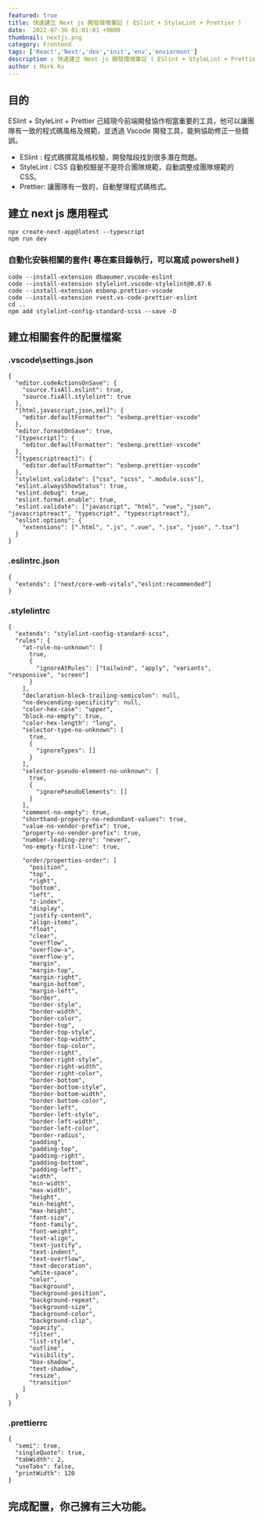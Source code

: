 ```yaml
---
featured: true
title: 快速建立 Next js 開發環境筆記 ( ESlint + StyleLint + Prettier )
date:  2022-07-30 01:01:01 +0800
thumbnail: nextjs.png
category: Frontend
tags: ['React','Next','dev','init','env','enviorment']
description : 快速建立 Next js 開發環境筆記 ( ESlint + StyleLint + Prettier )
author : Mark Ku
---
```

## 目的
ESlint + StyleLint + Prettier 己經現今前端開發協作相當重要的工具，他可以讓團隊有一致的程式碼風格及規範，並透過 Vscode 開發工具，能夠協助修正一些錯誤。

* ESlint : 程式碼撰寫風格校驗，開發階段找到很多潛在問題。
* StyleLint : CSS 自動校驗是不是符合團隊規範，自動調整成團隊規範的 CSS。
* Prettier: 讓團隊有一致的，自動整理程式碼格式。

## 建立 next js 應用程式
```
npx create-next-app@latest --typescript
npm run dev
```
### 自動化安裝相關的套件( 專在案目錄執行，可以寫成 powershell )

```
code --install-extension dbaeumer.vscode-eslint 
code --install-extension stylelint.vscode-stylelint@0.87.6
code --install-extension esbenp.prettier-vscode
code --install-extension rvest.vs-code-prettier-eslint
cd ..
npm add stylelint-config-standard-scss --save -D
```

## 建立相關套件的配置檔案
### .vscode\settings.json 

```
{  
  "editor.codeActionsOnSave": {
    "source.fixAll.eslint": true,
    "source.fixAll.stylelint": true
  },
  "[html,javascript,json,xml]": {
    "editor.defaultFormatter": "esbenp.prettier-vscode"
  },
  "editor.formatOnSave": true,
  "[typescript]": {
    "editor.defaultFormatter": "esbenp.prettier-vscode"
  },
  "[typescriptreact]": {
    "editor.defaultFormatter": "esbenp.prettier-vscode"
  },
  "stylelint.validate": ["css", "scss", ".module.scss"],
  "eslint.alwaysShowStatus": true,
  "eslint.debug": true,
  "eslint.format.enable": true,
  "eslint.validate": ["javascript", "html", "vue", "json", "javascriptreact", "typescript", "typescriptreact"],
  "eslint.options": {
    "extensions": [".html", ".js", ".vue", ".jsx", "json", ".tsx"]
  }
}
```

### .eslintrc.json
```
{
  "extends": ["next/core-web-vitals","eslint:recommended"]
}
```

### .stylelintrc
```
{
  "extends": "stylelint-config-standard-scss",
  "rules": {
    "at-rule-no-unknown": [
      true,
      {
        "ignoreAtRules": ["tailwind", "apply", "variants", "responsive", "screen"]
      }
    ],
    "declaration-block-trailing-semicolon": null,
    "no-descending-specificity": null,
    "color-hex-case": "upper",
    "block-no-empty": true,
    "color-hex-length": "long",
    "selector-type-no-unknown": [
      true,
      {
        "ignoreTypes": []
      }
    ],
    "selector-pseudo-element-no-unknown": [
      true,
      {
        "ignorePseudoElements": []
      }
    ],
    "comment-no-empty": true,
    "shorthand-property-no-redundant-values": true,
    "value-no-vendor-prefix": true,
    "property-no-vendor-prefix": true,
    "number-leading-zero": "never",
    "no-empty-first-line": true,

    "order/properties-order": [
      "position",
      "top",
      "right",
      "bottom",
      "left",
      "z-index",
      "display",
      "justify-content",
      "align-items",
      "float",
      "clear",
      "overflow",
      "overflow-x",
      "overflow-y",
      "margin",
      "margin-top",
      "margin-right",
      "margin-bottom",
      "margin-left",
      "border",
      "border-style",
      "border-width",
      "border-color",
      "border-top",
      "border-top-style",
      "border-top-width",
      "border-top-color",
      "border-right",
      "border-right-style",
      "border-right-width",
      "border-right-color",
      "border-bottom",
      "border-bottom-style",
      "border-bottom-width",
      "border-bottom-color",
      "border-left",
      "border-left-style",
      "border-left-width",
      "border-left-color",
      "border-radius",
      "padding",
      "padding-top",
      "padding-right",
      "padding-bottom",
      "padding-left",
      "width",
      "min-width",
      "max-width",
      "height",
      "min-height",
      "max-height",
      "font-size",
      "font-family",
      "font-weight",
      "text-align",
      "text-justify",
      "text-indent",
      "text-overflow",
      "text-decoration",
      "white-space",
      "color",
      "background",
      "background-position",
      "background-repeat",
      "background-size",
      "background-color",
      "background-clip",
      "opacity",
      "filter",
      "list-style",
      "outline",
      "visibility",
      "box-shadow",
      "text-shadow",
      "resize",
      "transition"
    ]
  }
}
```

### .prettierrc

```
{
  "semi": true,
  "singleQuote": true,
  "tabWidth": 2,
  "useTabs": false,
  "printWidth": 120
}
```

## 完成配置，你己擁有三大功能。